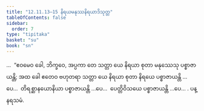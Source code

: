```yaml
---
title: "12.11.13–15 နိရယမနုဿနိရယာဒိသုတ္တ"
tableOfContents: false
sidebar:
  order: 7
type: "tipitaka"
basket: "su"
book: "sn"
---
```



<DynamicBreadcrumb />

<Division number="1184–1186" book="sn" e="ch" v="18">

<Paragraph number="2533" book="sn">
…  “ဧဝမေဝ ခေါ, ဘိက္ခဝေ, အပ္ပကာ တေ သတ္တာ ယေ နိရယာ စုတာ မနုဿေသု ပစ္စာဇာယန္တိ; အထ ခေါ ဧတေဝ ဗဟုတရာ သတ္တာ ယေ နိရယာ စုတာ နိရယေ ပစ္စာဇာယန္တိ …ပေ…  တိရစ္ဆာနယောနိယာ ပစ္စာဇာယန္တိ …ပေ…  ပေတ္တိဝိသယေ ပစ္စာဇာယန္တိ …ပေ… .

</Paragraph>
</Division>

<Paragraph number="2534" type="center" book="sn">
ပန္နရသမံ.
</Paragraph>